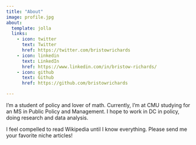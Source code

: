 ```yaml
---
title: "About"
image: profile.jpg
about:
  template: jolla
  links:
    - icon: twitter
      text: Twitter
      href: https://twitter.com/bristowrichards
    - icon: linkedin
      text: LinkedIn
      href: https://www.linkedin.com/in/bristow-richards/
    - icon: github
      text: Github
      href: https://github.com/bristowrichards

---
```


I'm a student of policy and lover of math. Currently, I'm at CMU studying for an MS in Public Policy and Management. I hope to work in DC in policy, doing research and data analysis. 

I feel compelled to read Wikipedia until I know everything. Please send me your favorite niche articles! 
